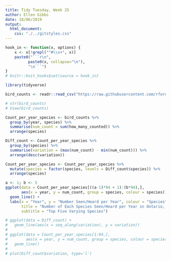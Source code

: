 ```yaml
---
title: Tidy Tuesday, Week 25
author: Ellen Gibbs
date: 18/06/2019
output: 
  html_document:
    css: "./../gitstyles.css"
---
```


```r
hook_in <- function(x, options) {
    x <- x[!grepl("^#\\s+", x)]
    paste0("```r\n",
          paste0(x, collapse="\n"),
          "\n```")
}
# knitr::knit_hooks$set(source = hook_in)
```

```r
library(tidyverse)

bird_counts <- readr::read_csv("https://raw.githubusercontent.com/rfordatascience/tidytuesday/master/data/2019/2019-06-18/bird_counts.csv")

# str(bird_counts)
# View(bird_counts)
```

```r
Count_per_year_species <- bird_counts %>% 
  group_by(year, species) %>% 
  summarise(num_count = sum(how_many_counted)) %>% 
  arrange(species)

Diff_count <- Count_per_year_species %>% 
  group_by(species) %>% 
  summarise(variation = (max(num_count) - min(num_count))) %>% 
  arrange(desc(variation))

Count_per_year_species <- Count_per_year_species %>% 
  mutate(species = factor(species, levels = Diff_count$species)) %>% 
  arrange(species)
```

```r
a <- 1; b <- 5
ggplot(data = Count_per_year_species[((a-1)*94 + 1):(b*94),], 
       aes(x = year, y = num_count, group = species, colour = species)) + 
  geom_line() + 
  labs(x = "Year", y = "Number Seen/Heard per Year", colour = "Species", 
       title = "Number of Each Species Seen/Heard per Year in Ontario, Canada",
       subtitle = "Top Five Varying Species")

# ggplot(data = Diff_count) + 
#   geom_line(aes(x = seq_along(variation), y = variation))
# 
# ggplot(data = Count_per_year_species[1:94,], 
#        aes(x = year, y = num_count, group = species, colour = species)) + 
#   geom_line()
# 
# plot(Diff_count$variation, type='l')

```